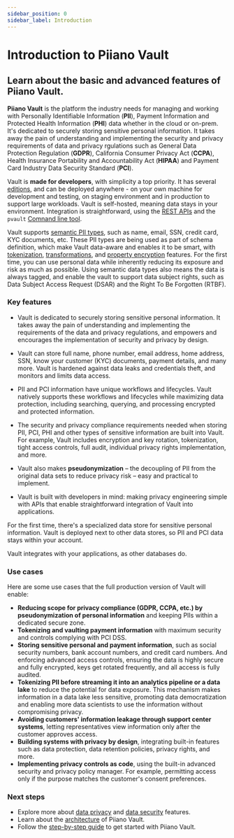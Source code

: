 ```yaml
---
sidebar_position: 0
sidebar_label: Introduction
---
```




# Introduction to Piiano Vault

## Learn about the basic and advanced features of Piiano Vault.

**Piiano Vault** is the platform the industry needs for managing and working with Personally Identifiable Information (**PII**), Payment Information and Protected Health Information (**PHI**) data whether in the cloud or on-prem. It's dedicated to securely storing sensitive personal information. It takes away the pain of understanding and implementing the security and privacy requirements of data and privacy rgulations such as General Data Protection Regulation (**GDPR**), California Consumer Privacy Act (**CCPA**), Health Insurance Portability and Accountability Act (**HIPAA**) and Payment Card Industry Data Security Standard (**PCI**).

Vault is **made for developers**, with simplicity a top priority. It has several [editions](architecture/editions), and can be deployed anywhere - on your own machine for development and testing, on staging environment and in production to support large workloads. Vault is self-hosted, meaning data stays in your environment. Integration is straightforward, using the [REST APIs](/api) and the `pvault` [Comnand line tool](/cli).

Vault supports [semantic PII types](/guides/manage-collections-and-schemas/reference/data-types), such as name, email, SSN, credit card, KYC documents, etc. These PII types are being used as part of schema definition, which make Vault data-aware and enables it to be smart, with [tokenization](data-security/tokenization), [transformations](data-security/transformations), and [property encryption](data-security/property-encryption) features. For the first time, you can use personal data while inherently reducing its exposure and risk as much as possible. Using semantic data types also means the data is always tagged, and enable the vault to support data subject rights, such as Data Subject Access Request (DSAR) and the Right To Be Forgotten (RTBF).


### Key features

* Vault is dedicated to securely storing sensitive personal information. It takes away the pain of understanding and implementing the requirements of the data and privacy regulations, and empowers and encourages the implementation of security and privacy by design.

* Vault can store full name, phone number, email address, home address, SSN, know your customer (KYC) documents, payment details, and many more. Vault is hardened against data leaks and credentials theft, and monitors and limits data access.

* PII and PCI information have unique workflows and lifecycles. Vault natively supports these workflows and lifecycles while maximizing data protection, including searching, querying, and processing encrypted and protected information.

* The security and privacy compliance requirements needed when storing PII, PCI, PHI and other types of sensitive information are built into Vault. For example, Vault includes encryption and key rotation, tokenization, tight access controls, full audit, individual privacy rights implementation, and more.

* Vault also makes **pseudonymization** – the decoupling of PII from the original data sets to reduce privacy risk – easy and practical to implement.

* Vault is built with developers in mind: making privacy engineering simple with APIs that enable straightforward integration of Vault into applications.

For the first time, there's a specialized data store for sensitive personal information. Vault is deployed next to other data stores, so PII and PCI data stays within your account.

Vault integrates with your applications, as other databases do.

<Zoom>
<ThemedImage sources={{
  light: useBaseUrl('/img/vault-in-your-architecture-light.svg'),
  dark: useBaseUrl('/img/vault-in-your-architecture-dark.svg'),
}} alt="Piiano Vault in your architecture"/>
</Zoom>


### Use cases

Here are some use cases that the full production version of Vault will enable:
* **Reducing scope for privacy compliance (GDPR, CCPA, etc.) by pseudonymization of personal information** and keeping PIIs within a dedicated secure zone.
* **Tokenizing and vaulting payment information** with maximum security and controls complying with PCI DSS.
* **Storing sensitive personal and payment information**, such as social security numbers, bank account numbers, and credit card numbers. And enforcing advanced access controls, ensuring the data is highly secure and fully encrypted, keys get rotated frequently, and all access is fully audited.
* **Tokenizing PII before streaming it into an analytics pipeline or a data lake** to reduce the potential for data exposure. This mechanism makes information in a data lake less sensitive, promoting data democratization and enabling more data scientists to use the information without compromising privacy.
* **Avoiding customers' information leakage through support center systems**, letting representatives view information only after the customer approves access.
* **Building systems with privacy by design**, integrating built-in features such as data protection, data retention policies, privacy rights, and more.
* **Implementing privacy controls as code**, using the built-in advanced security and privacy policy manager. For example, permitting access only if the purpose matches the customer's consent preferences.

### Next steps

* Explore more about [data privacy](data-privacy) and [data security](data-security) features.
* Learn about the [architecture](architecture) of Piiano Vault. 
* Follow the [step-by-step guide](/guides/get-started) to get started with Piiano Vault.
